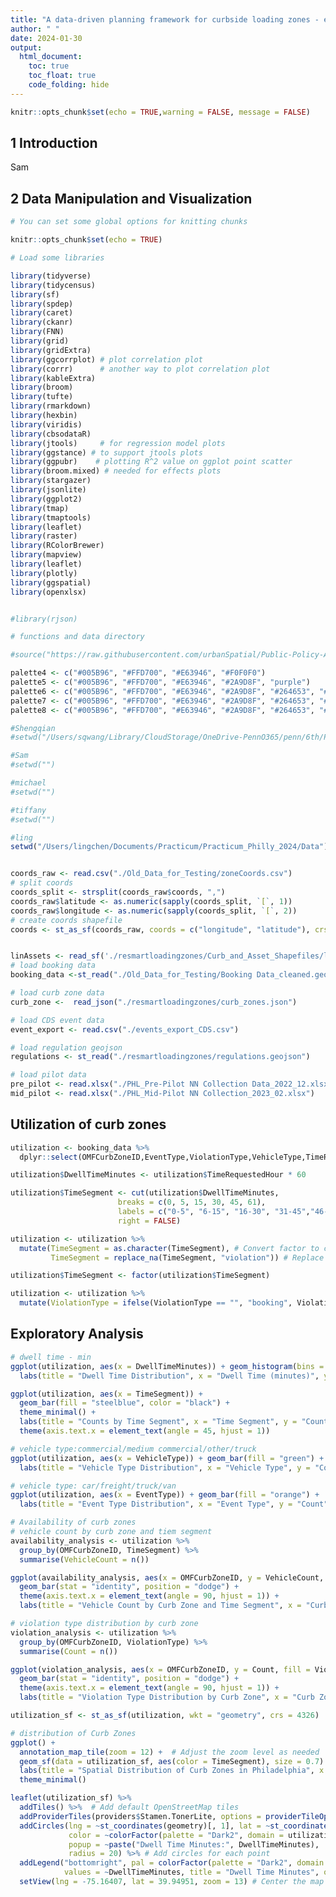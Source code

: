 ```yaml
---
title: "A data-driven planning framework for curbside loading zones - exploratory data analysis"
author: " "
date: 2024-01-30
output:
  html_document:
    toc: true
    toc_float: true
    code_folding: hide
---
```


```r
knitr::opts_chunk$set(echo = TRUE,warning = FALSE, message = FALSE)
```


## 1 Introduction

Sam


## 2 Data Manipulation and Visualization





```r

# You can set some global options for knitting chunks

knitr::opts_chunk$set(echo = TRUE)

# Load some libraries

library(tidyverse)
library(tidycensus)
library(sf)
library(spdep)
library(caret)
library(ckanr)
library(FNN)
library(grid)
library(gridExtra)
library(ggcorrplot) # plot correlation plot
library(corrr)      # another way to plot correlation plot
library(kableExtra)
library(broom)
library(tufte)
library(rmarkdown)
library(hexbin)
library(viridis)
library(cbsodataR)
library(jtools)     # for regression model plots
library(ggstance) # to support jtools plots
library(ggpubr)    # plotting R^2 value on ggplot point scatter
library(broom.mixed) # needed for effects plots
library(stargazer)
library(jsonlite)
library(ggplot2)
library(tmap)
library(tmaptools)
library(leaflet)
library(raster)
library(RColorBrewer)
library(mapview)
library(leaflet)
library(plotly)
library(ggspatial)
library(openxlsx)


#library(rjson)

# functions and data directory

#source("https://raw.githubusercontent.com/urbanSpatial/Public-Policy-Analytics-Landing/master/functions.r")

palette4 <- c("#005B96", "#FFD700", "#E63946", "#F0F0F0")
palette5 <- c("#005B96", "#FFD700", "#E63946", "#2A9D8F", "purple")
palette6 <- c("#005B96", "#FFD700", "#E63946", "#2A9D8F", "#264653", "#F0F0F0")
palette7 <- c("#005B96", "#FFD700", "#E63946", "#2A9D8F", "#264653", "#E76F51", "#F0F0F0")
palette8 <- c("#005B96", "#FFD700", "#E63946", "#2A9D8F", "#264653", "#E76F51", "#F4A261", "#F0F0F0")

```

```r
#Shengqian
#setwd("/Users/sqwang/Library/CloudStorage/OneDrive-PennO365/penn/6th/Practicum/Data")

#Sam
#setwd("")

#michael
#setwd("")

#tiffany
#setwd("")

#ling
setwd("/Users/lingchen/Documents/Practicum/Practicum_Philly_2024/Data")


coords_raw <- read.csv("./Old_Data_for_Testing/zoneCoords.csv")
# split coords
coords_split <- strsplit(coords_raw$coords, ",")
coords_raw$latitude <- as.numeric(sapply(coords_split, `[`, 1))
coords_raw$longitude <- as.numeric(sapply(coords_split, `[`, 2))
# create coords shapefile
coords <- st_as_sf(coords_raw, coords = c("longitude", "latitude"), crs = 'ESRI:102729')


linAssets <- read_sf('./resmartloadingzones/Curb_and_Asset_Shapefiles/linear_assets.shp')%>% st_transform('ESRI:102729')
# load booking data
booking_data <-st_read("./Old_Data_for_Testing/Booking Data_cleaned.geojson")

# load curb zone data
curb_zone <-  read_json("./resmartloadingzones/curb_zones.json")

# load CDS event data
event_export <- read.csv("./events_export_CDS.csv")

# load regulation geojson
regulations <- st_read("./resmartloadingzones/regulations.geojson")

# load pilot data
pre_pilot <- read.xlsx("./PHL_Pre-Pilot NN Collection Data_2022_12.xlsx")
mid_pilot <- read.xlsx("./PHL_Mid-Pilot NN Collection_2023_02.xlsx")

```


## Utilization of curb zones
```r
utilization <- booking_data %>%
  dplyr::select(OMFCurbZoneID,EventType,ViolationType,VehicleType,TimeRequestedHour,Amount,geometry)
```

```r
utilization$DwellTimeMinutes <- utilization$TimeRequestedHour * 60

utilization$TimeSegment <- cut(utilization$DwellTimeMinutes,
                        breaks = c(0, 5, 15, 30, 45, 61),
                        labels = c("0-5", "6-15", "16-30", "31-45","46-60"),
                        right = FALSE)

utilization <- utilization %>%
  mutate(TimeSegment = as.character(TimeSegment), # Convert factor to character
         TimeSegment = replace_na(TimeSegment, "violation")) # Replace NA with "violation"

utilization$TimeSegment <- factor(utilization$TimeSegment)

utilization <- utilization %>%
  mutate(ViolationType = ifelse(ViolationType == "", "booking", ViolationType)) 

```

## Exploratory Analysis
```r
# dwell time - min
ggplot(utilization, aes(x = DwellTimeMinutes)) + geom_histogram(bins = 50, fill = "blue", color = "black") +
  labs(title = "Dwell Time Distribution", x = "Dwell Time (minutes)", y = "Frequency")

ggplot(utilization, aes(x = TimeSegment)) +
  geom_bar(fill = "steelblue", color = "black") + 
  theme_minimal() + 
  labs(title = "Counts by Time Segment", x = "Time Segment", y = "Count") + 
  theme(axis.text.x = element_text(angle = 45, hjust = 1))

# vehicle type:commercial/medium commercial/other/truck
ggplot(utilization, aes(x = VehicleType)) + geom_bar(fill = "green") +
  labs(title = "Vehicle Type Distribution", x = "Vehicle Type", y = "Count")

# vehicle type: car/freight/truck/van
ggplot(utilization, aes(x = EventType)) + geom_bar(fill = "orange") +
  labs(title = "Event Type Distribution", x = "Event Type", y = "Count")

```

```r
# Availability of curb zones
# vehicle count by curb zone and tiem segment
availability_analysis <- utilization %>%
  group_by(OMFCurbZoneID, TimeSegment) %>%
  summarise(VehicleCount = n())

ggplot(availability_analysis, aes(x = OMFCurbZoneID, y = VehicleCount, fill = TimeSegment)) +
  geom_bar(stat = "identity", position = "dodge") +
  theme(axis.text.x = element_text(angle = 90, hjust = 1)) +
  labs(title = "Vehicle Count by Curb Zone and Time Segment", x = "Curb Zone ID", y = "Vehicle Count")

# violation type distribution by curb zone
violation_analysis <- utilization %>%
  group_by(OMFCurbZoneID, ViolationType) %>%
  summarise(Count = n())

ggplot(violation_analysis, aes(x = OMFCurbZoneID, y = Count, fill = ViolationType)) +
  geom_bar(stat = "identity", position = "dodge") +
  theme(axis.text.x = element_text(angle = 90, hjust = 1)) +
  labs(title = "Violation Type Distribution by Curb Zone", x = "Curb Zone ID", y = "Count")

```

```r
utilization_sf <- st_as_sf(utilization, wkt = "geometry", crs = 4326)

# distribution of Curb Zones
ggplot() +
  annotation_map_tile(zoom = 12) +  # Adjust the zoom level as needed
  geom_sf(data = utilization_sf, aes(color = TimeSegment), size = 0.7) +
  labs(title = "Spatial Distribution of Curb Zones in Philadelphia", x = "Longitude", y = "Latitude") +
  theme_minimal()

```

```r
leaflet(utilization_sf) %>%
  addTiles() %>%  # Add default OpenStreetMap tiles
  addProviderTiles(providers$Stamen.TonerLite, options = providerTileOptions(noWrap = TRUE)) %>% # Add a base map layer
  addCircles(lng = ~st_coordinates(geometry)[, 1], lat = ~st_coordinates(geometry)[, 2], 
             color = ~colorFactor(palette = "Dark2", domain = utilization_sf$DwellTimeMinutes)(DwellTimeMinutes), 
             popup = ~paste("Dwell Time Minutes:", DwellTimeMinutes),
             radius = 20) %>% # Add circles for each point
  addLegend("bottomright", pal = colorFactor(palette = "Dark2", domain = utilization_sf$DwellTimeMinutes), 
            values = ~DwellTimeMinutes, title = "Dwell Time Minutes", opacity = 1) %>% # Add a legend
  setView(lng = -75.16407, lat = 39.94951, zoom = 13) # Center the map around Philadelphia


```


